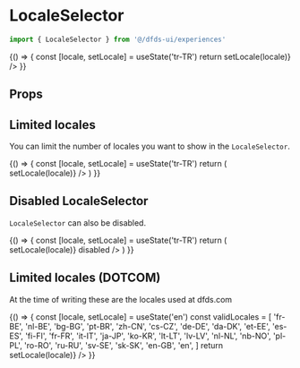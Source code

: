 
<Meta title="Lab/LocaleSelector" component={LocaleSelector} />

# LocaleSelector

<Description of={LocaleSelector} />

```ts
import { LocaleSelector } from '@/dfds-ui/experiences'
```

<Preview>
  <Story name="Default">
    {() => {
      const [locale, setLocale] = useState('tr-TR')
      return <LocaleSelector currentLocale={locale} onChange={(locale) => setLocale(locale)} />
    }}
  </Story>
</Preview>

## Props

<ArgsTable of={LocaleSelector} />

## Limited locales

You can limit the number of locales you want to show in the `LocaleSelector`.

<Preview>
  <Story name="Limited locales">
    {() => {
      const [locale, setLocale] = useState('tr-TR')
      return (
        <LocaleSelector currentLocale={locale} locales={['tr-TR', 'en-GB']} onChange={(locale) => setLocale(locale)} />
      )
    }}
  </Story>
</Preview>

## Disabled LocaleSelector

`LocaleSelector` can also be disabled.

<Preview>
  <Story name="Disabled LocaleSelector">
    {() => {
      const [locale, setLocale] = useState('tr-TR')
      return (
        <LocaleSelector
          currentLocale={locale}
          locales={['tr-TR', 'en-GB']}
          onChange={(locale) => setLocale(locale)}
          disabled
        />
      )
    }}
  </Story>
</Preview>

## Limited locales (DOTCOM)

At the time of writing these are the locales used at dfds.com

<Preview>
  <Story name="Dotcom locales and sorting">
    {() => {
      const [locale, setLocale] = useState('en')
      const validLocales = [
        'fr-BE',
        'nl-BE',
        'bg-BG',
        'pt-BR',
        'zh-CN',
        'cs-CZ',
        'de-DE',
        'da-DK',
        'et-EE',
        'es-ES',
        'fi-FI',
        'fr-FR',
        'it-IT',
        'ja-JP',
        'ko-KR',
        'lt-LT',
        'lv-LV',
        'nl-NL',
        'nb-NO',
        'pl-PL',
        'ro-RO',
        'ru-RU',
        'sv-SE',
        'sk-SK',
        'en-GB',
        'en',
      ]
      return <LocaleSelector currentLocale={locale} locales={validLocales} onChange={(locale) => setLocale(locale)} />
    }}
  </Story>
</Preview>
